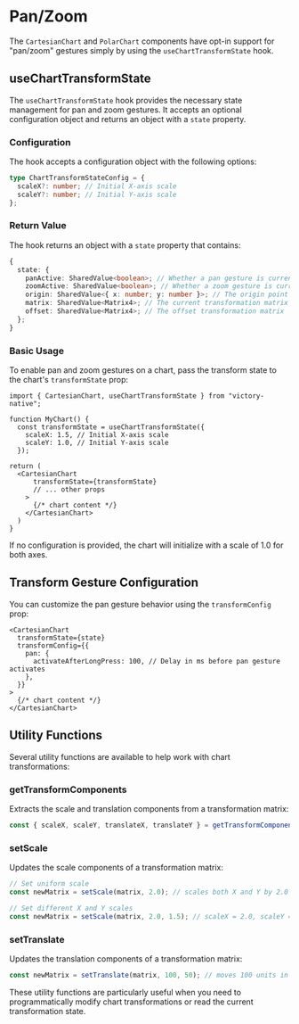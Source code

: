 
# Pan/Zoom

The `CartesianChart` and `PolarChart` components have opt-in support for "pan/zoom" gestures simply by using the `useChartTransformState` hook.

<div className="flex justify-center mb-10">
  <div className="rounded-md overflow-hidden border shadow">
    <ReactPlayer
      width={350}
      height={(1096 / 764) * 350}
      playing={true}
      loop={true}
      controls={true}
      url={lineMp4}
    />
  </div>
</div>


## useChartTransformState

The `useChartTransformState` hook provides the necessary state management for pan and zoom gestures. It accepts an optional configuration object and returns an object with a `state` property.

### Configuration

The hook accepts a configuration object with the following options:

```ts
type ChartTransformStateConfig = {
  scaleX?: number; // Initial X-axis scale
  scaleY?: number; // Initial Y-axis scale
};
```

### Return Value

The hook returns an object with a `state` property that contains:

```ts
{
  state: {
    panActive: SharedValue<boolean>; // Whether a pan gesture is currently active
    zoomActive: SharedValue<boolean>; // Whether a zoom gesture is currently active
    origin: SharedValue<{ x: number; y: number }>; // The origin point for transformations
    matrix: SharedValue<Matrix4>; // The current transformation matrix
    offset: SharedValue<Matrix4>; // The offset transformation matrix
  };
}
```

### Basic Usage

To enable pan and zoom gestures on a chart, pass the transform state to the chart's `transformState` prop:

```tsx
import { CartesianChart, useChartTransformState } from "victory-native";

function MyChart() {
  const transformState = useChartTransformState({
    scaleX: 1.5, // Initial X-axis scale
    scaleY: 1.0, // Initial Y-axis scale
  });

return (
  <CartesianChart
      transformState={transformState}
      // ... other props
    >
      {/* chart content */}
    </CartesianChart>
  )
}
```

If no configuration is provided, the chart will initialize with a scale of 1.0 for both axes.

## Transform Gesture Configuration

You can customize the pan gesture behavior using the `transformConfig` prop:

```tsx
<CartesianChart
  transformState={state}
  transformConfig={{
    pan: {
      activateAfterLongPress: 100, // Delay in ms before pan gesture activates
    },
  }}
>
  {/* chart content */}
</CartesianChart>
```

## Utility Functions

Several utility functions are available to help work with chart transformations:

### getTransformComponents

Extracts the scale and translation components from a transformation matrix:

```ts
const { scaleX, scaleY, translateX, translateY } = getTransformComponents(matrix);
```

### setScale

Updates the scale components of a transformation matrix:

```ts
// Set uniform scale
const newMatrix = setScale(matrix, 2.0); // scales both X and Y by 2.0

// Set different X and Y scales
const newMatrix = setScale(matrix, 2.0, 1.5); // scaleX = 2.0, scaleY = 1.5
```

### setTranslate

Updates the translation components of a transformation matrix:

```ts
const newMatrix = setTranslate(matrix, 100, 50); // moves 100 units in X, 50 in Y
```

These utility functions are particularly useful when you need to programmatically modify chart transformations or read the current transformation state.
